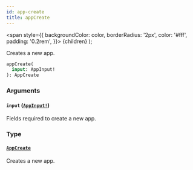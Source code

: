 ```yaml
---
id: app-create
title: appCreate
---
```


<span
style={{
      backgroundColor: color,
      borderRadius: '2px',
      color: '#fff',
      padding: '0.2rem',
    }}>
{children}
</span>
);

Creates a new app.

```graphql
appCreate(
  input: AppInput!
): AppCreate

```

### Arguments

#### `input` ([`AppInput!`](/api-reference/inputs/app-input.mdx))

Fields required to create a new app.

### Type

#### [`AppCreate`](/api-reference/objects/app-create.mdx)

Creates a new app.
